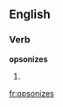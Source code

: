 ==English==

===Verb===
'''opsonizes'''

# {{third-person singular of|[[opsonize]]}}

[[fr:opsonizes]]